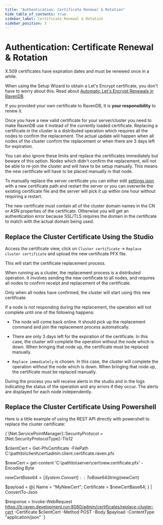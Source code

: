 ```yaml
---
title: "Authentication: Certificate Renewal & Rotation"
hide_table_of_contents: true
sidebar_label: Certificate Renewal & Rotation
sidebar_position: 3
---
```



# Authentication: Certificate Renewal & Rotation

X.509 certificates have expiration dates and must be renewed once in a while.

When using the Setup Wizard to obtain a Let's Encrypt certificate, you don't have to worry about this. Read about [Automatic Let's Encrypt Renewals in RavenDB](../../../server/security/authentication/lets-encrypt-certificates.mdx).

If you provided your own certificate to RavenDB, it is **your responsibility** to renew it. 

Once you have a new valid certificate for your server/cluster you need to make RavenDB use it instead of the currently loaded certificate. Replacing a certificate in the cluster is a distributed operation which requires all the nodes to confirm the replacement. The actual update will happen when all nodes of the cluster confirm the replacement or when there are 3 days left for expiration. 

You can also ignore these limits and replace the certificates immediately but beware of this option. Nodes which didn't confirm the replacement, will not be able to re-join the cluster and will have to be setup manually. This means the new certificate will have to be placed manually in that node. 

To manually replace the server certificate you can either edit [settings.json](../../configuration/configuration-options.mdx#json) with a new certificate path and restart the server or you can overwrite the existing certificate file and the server will pick it up within one hour without requiring a restart.

<Admonition type="danger" title="">
The new certificate must contain all of the cluster domain names in the CN or ASN properties of the certificate. Otherwise you will get an authentication error because SSL/TLS requires the domain in the certificate to match with the actual domain being used.
</Admonition>

## Replace the Cluster Certificate Using the Studio

Access the certificate view, click on `Cluster certificate` -&gt; `Replace cluster certificate` and upload the new certificate PFX file.

This will start the certificate replacement process.

When running as a cluster, the replacement process is a distributed operation. It involves sending the new certificate to all nodes, and requires all nodes to confirm receipt and replacement of the certificate.

Only when all nodes have confirmed, the cluster will start using this new certificate. 

If a node is not responding during the replacement, the operation will not complete until one of the following happens:

* The node will come back online. It should pick up the replacement command and join the replacement process automatically.

* There are only 3 days left for the expiration of the certificate. In this case, the cluster will complete the operation without the node which is down. When bringing that node up, the certificate must be replaced manually.

* `Replace immediately` is chosen. In this case, the cluster will complete the operation without the node which is down. When bringing that node up, the certificate must be replaced manually.

During the process you will receive alerts in the studio and in the logs indicating the status of the operation and any errors if they occur. The alerts are displayed for each node independently.

## Replace the Cluster Certificate Using Powershell

Here is a little example of using the REST API directly with powershell to replace the cluster certificate:

<TabItem value="powershell" label="powershell">
<CodeBlock language="powershell">
{`[Net.ServicePointManager]::SecurityProtocol = [Net.SecurityProtocolType]::Tls12

$clientCert = Get-PfxCertificate -FilePath C:\\path\\to\\client\\cert\\admin.client.certificate.raven.pfx

$newCert = get-content 'C:\\path\\to\\server\\cert\\new.certificate.pfx' -Encoding Byte

$newCertBase64 = [System.Convert]::ToBase64String($newCert)

$payload = @\{
    Name              = "MyNewCert";
    Certificate       = $newCertBase64;
\} | ConvertTo-Json

$response = Invoke-WebRequest https://b.raven.development.run:8080/admin/certificates/replace-cluster-cert -Certificate $clientCert -Method POST -Body $payload -ContentType "application/json"
`}
</CodeBlock>
</TabItem>


